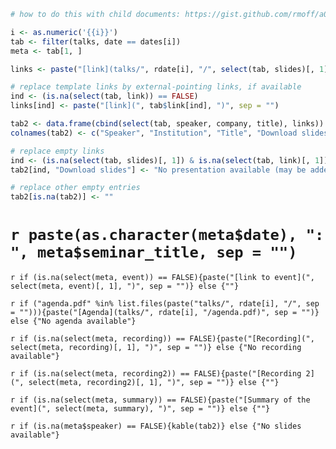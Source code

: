 ```r
# how to do this with child documents: https://gist.github.com/rmoff/a043676a2f084b81a434

i <- as.numeric('{{i}}')
tab <- filter(talks, date == dates[i])
meta <- tab[1, ]

links <- paste("[link](talks/", rdate[i], "/", select(tab, slides)[, 1], ")", sep = "")

# replace template links by external-pointing links, if available
ind <- (is.na(select(tab, link)) == FALSE)
links[ind] <- paste("[link](", tab$link[ind], ")", sep = "")

tab2 <- data.frame(cbind(select(tab, speaker, company, title), links))
colnames(tab2) <- c("Speaker", "Institution", "Title", "Download slides")

# replace empty links
ind <- (is.na(select(tab, slides)[, 1]) & is.na(select(tab, link)[, 1]))
tab2[ind, "Download slides"] <- "No presentation available (may be added later for recent events, after having received speaker approval)"

# replace other empty entries
tab2[is.na(tab2)] <- ""
```

# `r paste(as.character(meta$date), ": ", meta$seminar_title, sep = "")` {-} 

`r if (is.na(select(meta, event)) == FALSE){paste("[link to event](", select(meta, event)[, 1], ")", sep = "")} else {""}`

`r if ("agenda.pdf" %in% list.files(paste("talks/", rdate[i], "/", sep = ""))){paste("[Agenda](talks/", rdate[i], "/agenda.pdf)", sep = "")} else {"No agenda available"}`

`r if (is.na(select(meta, recording)) == FALSE){paste("[Recording](", select(meta, recording)[, 1], ")", sep = "")} else {"No recording available"}`

`r if (is.na(select(meta, recording2)) == FALSE){paste("[Recording 2](", select(meta, recording2)[, 1], ")", sep = "")} else {""}`

`r if (is.na(select(meta, summary)) == FALSE){paste("[Summary of the event](", select(meta, summary), ")", sep = "")} else {""}` 

`r if (is.na(meta$speaker) == FALSE){kable(tab2)} else {"No slides available"}`




